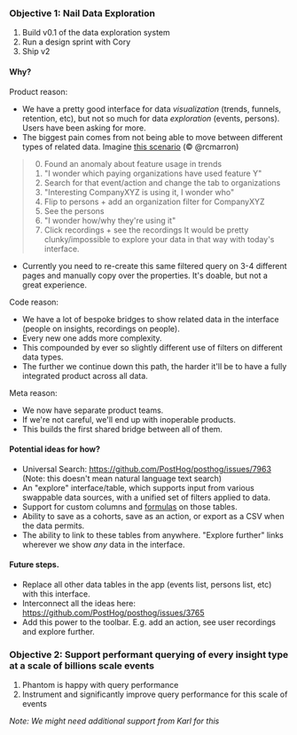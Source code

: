 ### Objective 1: Nail Data Exploration

1. Build v0.1 of the data exploration system
2. Run a design sprint with Cory
3. Ship v2

#### Why?

Product reason:

- We have a pretty good interface for data *visualization* (trends, funnels, retention, etc), but not so much for data 
  *exploration* (events, persons). Users have been asking for more.
- The biggest pain comes from not being able to move between different types of related data. Imagine [this scenario](https://github.com/PostHog/posthog/issues/7963#issuecomment-1010235411) (© @rcmarron)
> 0) Found an anomaly about feature usage in trends
> 1) "I wonder which paying organizations have used feature Y"
> 2) Search for that event/action and change the tab to organizations
> 3) "Interesting CompanyXYZ is using it, I wonder who"
> 4) Flip to persons + add an organization filter for CompanyXYZ
> 5) See the persons
> 6) "I wonder how/why they're using it"
> 7) Click recordings + see the recordings
> It would be pretty clunky/impossible to explore your data in that way with today's interface. 
- Currently you need to re-create this same filtered query on 3-4 different pages and manually copy over the properties. 
  It's doable, but not a great experience. 

Code reason:
- We have a lot of bespoke bridges to show related data in the interface (people on insights, recordings on people).
- Every new one adds more complexity. 
- This compounded by ever so slightly different use of filters on different data types.
- The further we continue down this path, the harder it'll be to have a fully integrated product across all data.

Meta reason:
- We now have separate product teams. 
- If we're not careful, we'll end up with inoperable products. 
- This builds the first shared bridge between all of them.

#### Potential ideas for how?
- Universal Search: https://github.com/PostHog/posthog/issues/7963 (Note: this doesn't mean natural language text search)
- An "explore" interface/table, which supports input from various swappable data sources, with a unified set of filters applied to data.
- Support for custom columns and [formulas](https://github.com/PostHog/posthog/issues/11913) on those tables.
- Ability to save as a cohorts, save as an action, or export as a CSV when the data permits.
- The ability to link to these tables from anywhere. "Explore further" links wherever we show *any* data in the interface.

#### Future steps.
- Replace all other data tables in the app (events list, persons list, etc) with this interface.
- Interconnect all the ideas here: https://github.com/PostHog/posthog/issues/3765
- Add this power to the toolbar. E.g. add an action, see user recordings and explore further.

### Objective 2: Support performant querying of every insight type at a scale of billions scale events

1. Phantom is happy with query performance
2. Instrument and significantly improve query performance for this scale of events

_Note: We might need additional support from Karl for this_
